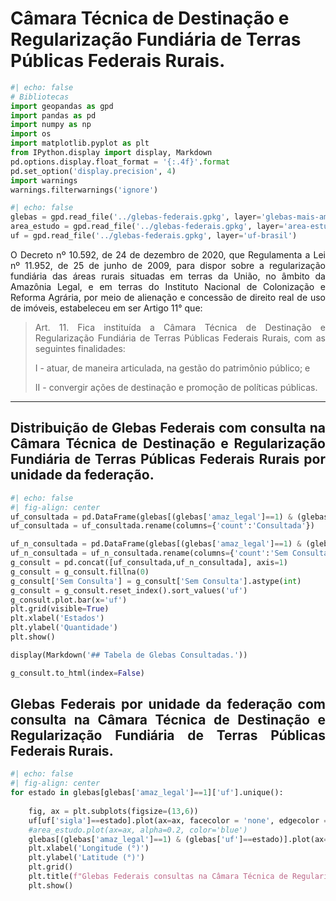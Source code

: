 
# Câmara Técnica de Destinação e Regularização Fundiária de Terras Públicas Federais Rurais.



```{python}
#| echo: false
# Bibliotecas
import geopandas as gpd
import pandas as pd
import numpy as np
import os
import matplotlib.pyplot as plt
from IPython.display import display, Markdown
pd.options.display.float_format = '{:.4f}'.format
pd.set_option('display.precision', 4)
import warnings
warnings.filterwarnings('ignore')
```

```{python}
#| echo: false
glebas = gpd.read_file('../glebas-federais.gpkg', layer='glebas-mais-amazonia')
area_estudo = gpd.read_file('../glebas-federais.gpkg', layer='area-estudo')
uf = gpd.read_file('../glebas-federais.gpkg', layer='uf-brasil')
```

<div style="text-align: justify">

O Decreto nº 10.592, de 24 de dezembro de 2020, que Regulamenta a Lei nº 11.952, de 25 de junho de 2009, para dispor sobre a regularização fundiária das áreas rurais situadas em terras da União, no âmbito da Amazônia Legal, e em terras do Instituto Nacional de Colonização e Reforma Agrária, por meio de alienação e concessão de direito real de uso de imóveis, estabeleceu em ser Artigo 11° que:

> Art. 11.  Fica instituída a Câmara Técnica de Destinação e Regularização Fundiária de Terras Públicas Federais Rurais, com as seguintes finalidades:
>
>   I - atuar, de maneira articulada, na gestão do patrimônio público; e
>
>   II - convergir ações de destinação e promoção de políticas públicas.

---

## Distribuição de Glebas Federais com consulta na Câmara Técnica de Destinação e Regularização Fundiária de Terras Públicas Federais Rurais por unidade da federação.

:::{.table-center}
```{python}
#| echo: false
#| fig-align: center
uf_consultada = pd.DataFrame(glebas[(glebas['amaz_legal']==1) & (glebas['status_con']=='Consultada')][['uf']].value_counts())
uf_consultada = uf_consultada.rename(columns={'count':'Consultada'})

uf_n_consultada = pd.DataFrame(glebas[(glebas['amaz_legal']==1) & (glebas['status_con']=='Sem Consulta')][['uf']].value_counts())
uf_n_consultada = uf_n_consultada.rename(columns={'count':'Sem Consulta'})
g_consult = pd.concat([uf_consultada,uf_n_consultada], axis=1)
g_consult = g_consult.fillna(0)
g_consult['Sem Consulta'] = g_consult['Sem Consulta'].astype(int)
g_consult = g_consult.reset_index().sort_values('uf')
g_consult.plot.bar(x='uf')
plt.grid(visible=True)
plt.xlabel('Estados')
plt.ylabel('Quantidade')
plt.show()

display(Markdown('## Tabela de Glebas Consultadas.'))

g_consult.to_html(index=False)
```
:::

## Glebas Federais por unidade da federação com consulta na  Câmara Técnica de Destinação e Regularização Fundiária de Terras Públicas Federais Rurais.




```{python}
#| echo: false
#| fig-align: center
for estado in glebas[glebas['amaz_legal']==1]['uf'].unique():
    
    fig, ax = plt.subplots(figsize=(13,6))
    uf[uf['sigla']==estado].plot(ax=ax, facecolor = 'none', edgecolor = 'black', linewidth = 0.7)
    #area_estudo.plot(ax=ax, alpha=0.2, color='blue')
    glebas[(glebas['amaz_legal']==1) & (glebas['uf']==estado)].plot(ax=ax, column='status_con', categorical=True, figsize=(8,20), legend=True, zorder=2, alpha=0.5, legend_kwds={'loc': 'center left','bbox_to_anchor':(1,0.5)})
    plt.xlabel('Longitude (°)')
    plt.ylabel('Latitude (°)')
    plt.grid()
    plt.title(f"Glebas Federais consultas na Câmara Técnica de Regularização Fundiária - {estado}.")
    plt.show()
```


